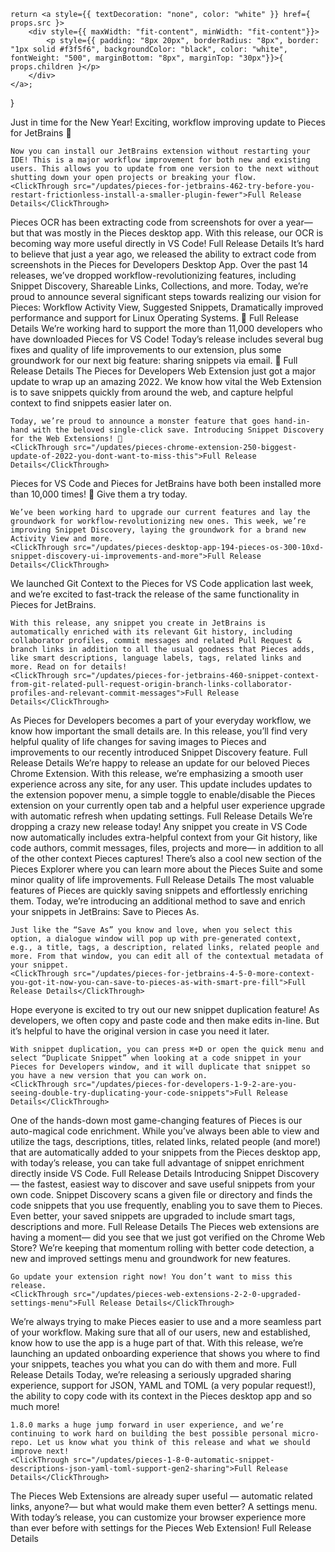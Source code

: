     return <a style={{ textDecoration: "none", color: "white" }} href={ props.src }>
        <div style={{ maxWidth: "fit-content", minWidth: "fit-content"}}>
            <p style={{ padding: "8px 20px", borderRadius: "8px", border: "1px solid #f3f5f6", backgroundColor: "black", color: "white", fontWeight: "500", marginBottom: "8px", marginTop: "30px"}}>{ props.children }</p>
        </div>
    </a>;
}

<Accordion defaultOpen title="Pieces for JetBrains 4.6.2: Try before you… restart ?! Frictionless Install 😌 A Smaller Plugin 📦 Fewer Bugs 🐛">
    Just in time for the New Year! Exciting, workflow improving update to Pieces for JetBrains 👀

    Now you can install our JetBrains extension without restarting your IDE! This is a major workflow improvement for both new and existing users. This allows you to update from one version to the next without shutting down your open projects or breaking your flow.
    <ClickThrough src="/updates/pieces-for-jetbrains-462-try-before-you-restart-frictionless-install-a-smaller-plugin-fewer">Full Release Details</ClickThrough>
</Accordion>

<Accordion title="Pieces for VS Code 0.1.20: OCR just got an upgrade ✅ Preview & Edit Code from Screenshots in VS Code">
    Pieces OCR has been extracting code from screenshots for over a year— but that was mostly in the Pieces desktop app. With this release, our OCR is becoming way more useful directly in VS Code!
    <ClickThrough src="/updates/pieces-for-vs-code-0120-ocr-just-got-an-upgrade-preview-edit-code-from-screenshots-in-vs">Full Release Details</ClickThrough>
</Accordion>

<Accordion title="Pieces for Developers™ Desktop App 1.10.0: Introducing Workflow Activity, Suggested Snippets & a 10x Speed Boost. Happy Holidays 🎁">
    It’s hard to believe that just a year ago, we released the ability to extract code from screenshots in the Pieces for Developers Desktop App. Over the past 14 releases, we’ve dropped workflow-revolutionizing features, including Snippet Discovery, Shareable Links, Collections, and more. Today, we’re proud to announce several significant steps towards realizing our vision for Pieces: Workflow Activity View, Suggested Snippets, Dramatically improved performance and support for Linux Operating Systems. 🥳
    <ClickThrough src="/updates/pieces-for-developers-desktop-app-1100-pieces-os-310-massive-updates-to-start-the-holiday-season">Full Release Details</ClickThrough>
</Accordion>


<Accordion title="Pieces for VS Code 0.1.19: Life's good with fewer bugs 🐛 and better performance ⚡️">
    We’re working hard to support the more than 11,000 developers who have downloaded Pieces for VS Code! Today’s release includes several bug fixes and quality of life improvements to our extension, plus some groundwork for our next big feature: sharing snippets via email. 👀
    <ClickThrough src="/updates/pieces-for-vs-code-0119-life-is-good-with-fewer-bugs">Full Release Details</ClickThrough>
</Accordion>

<Accordion title="Pieces Web Extensions 2.5.0: Biggest update of 2022 🤯 You don’t want to miss this 👀">
    The Pieces for Developers Web Extension just got a major update to wrap up an amazing 2022. We know how vital the Web Extension is to save snippets quickly from around the web, and capture helpful context to find snippets easier later on.

    Today, we’re proud to announce a monster feature that goes hand-in-hand with the beloved single-click save. Introducing Snippet Discovery for the Web Extensions! 🎉
    <ClickThrough src="/updates/pieces-chrome-extension-250-biggest-update-of-2022-you-dont-want-to-miss-this">Full Release Details</ClickThrough>
</Accordion>

<Accordion title="Pieces Desktop App 1.9.4 & Pieces OS 3.0.0: 10X’d Snippet Discovery 🔎, UI Improvements🧑‍💻, and more! ✨">
    Pieces for VS Code and Pieces for JetBrains have both been installed more than 10,000 times! 🎉 Give them a try today.

    We’ve been working hard to upgrade our current features and lay the groundwork for workflow-revolutionizing new ones. This week, we’re improving Snippet Discovery, laying the groundwork for a brand new Activity View and more.
    <ClickThrough src="/updates/pieces-desktop-app-194-pieces-os-300-10xd-snippet-discovery-ui-improvements-and-more">Full Release Details</ClickThrough>
</Accordion>

<Accordion title="Pieces for JetBrains 4.6.0: Snippet Context from Git ✨ Related Pull Request & Origin Branch Links 🔗, Collaborator Profiles 👽, and Relevant Commit Messages 📝">
    We launched Git Context to the Pieces for VS Code application last week, and we’re excited to fast-track the release of the same functionality in Pieces for JetBrains.

    With this release, any snippet you create in JetBrains is automatically enriched with its relevant Git history, including collaborator profiles, commit messages and related Pull Request & branch links in addition to all the usual goodness that Pieces adds, like smart descriptions, language labels, tags, related links and more. Read on for details!
    <ClickThrough src="/updates/pieces-for-jetbrains-460-snippet-context-from-git-related-pull-request-origin-branch-links-collaborator-profiles-and-relevant-commit-messages">Full Release Details</ClickThrough>
</Accordion>

<Accordion title="Pieces Desktop App 1.9.3: Paste images & improved Snippet Discovery 🖼️">
    As Pieces for Developers becomes a part of your everyday workflow, we know how important the small details are. In this release, you’ll find very helpful quality of life changes for saving images to Pieces and improvements to our recently introduced Snippet Discovery feature.
    <ClickThrough src="/updates/pieces-desktop-app-193-paste-images-improved-snippet-discovery">Full Release Details</ClickThrough>
</Accordion>

<Accordion title="Pieces Web Extensions 2.4.0: Improved popover menu, single-click disable for page & auto-refresh 🔄">
    We’re happy to release an update for our beloved Pieces Chrome Extension. With this release, we’re emphasizing a smooth user experience across any site, for any user. This update includes updates to the extension popover menu, a simple toggle to enable/disable the Pieces extension on your currently open tab and a helpful user experience upgrade with automatic refresh when updating settings.
    <ClickThrough src="/updates/pieces-web-extensions-240-improved-popover-menu-single-click-disable-for-page-auto-refresh">Full Release Details</ClickThrough>
</Accordion>

<Accordion title="Pieces for VS Code 0.1.17 Pieces... Now with Git history. Related PR & Branch Links 🔗, Relevant Code Authors ✍️, Associated Commit Messages 🗒️">
    We’re dropping a crazy new release today! Any snippet you create in VS Code now automatically includes extra-helpful context from your Git history, like code authors, commit messages, files, projects and more— in addition to all of the other context Pieces captures! There’s also a cool new section of the Pieces Explorer where you can learn more about the Pieces Suite and some minor quality of life improvements.
    <ClickThrough src="/updates/pieces-for-vs-code-0117-gitmore-context">Full Release Details</ClickThrough>
</Accordion>

<Accordion title="Pieces for JetBrains 4.5.0: More Context? You got it ✅ Now you can “Save to Pieces As…” with Smart Pre-Fill 🤯">
    The most valuable features of Pieces are quickly saving snippets and effortlessly enriching them. Today, we’re introducing an additional method to save and enrich your snippets in JetBrains: Save to Pieces As.

    Just like the “Save As” you know and love, when you select this option, a dialogue window will pop up with pre-generated context, e.g., a title, tags, a description, related links, related people and more. From that window, you can edit all of the contextual metadata of your snippet.
    <ClickThrough src="/updates/pieces-for-jetbrains-4-5-0-more-context-you-got-it-now-you-can-save-to-pieces-as-with-smart-pre-fill">Full Release Details</ClickThrough>
</Accordion>

<Accordion title="Pieces for Developers 1.9.2: Are you seeing double? ✌️">
    Hope everyone is excited to try out our new snippet duplication feature! As developers, we often copy and paste code and then make edits in-line. But it’s helpful to have the original version in case you need it later.

    With snippet duplication, you can press ⌘+D or open the quick menu and select “Duplicate Snippet” when looking at a code snippet in your Pieces for Developers window, and it will duplicate that snippet so you have a new version that you can work on.
    <ClickThrough src="/updates/pieces-for-developers-1-9-2-are-you-seeing-double-try-duplicating-your-code-snippets">Full Release Details</ClickThrough>
</Accordion>

<Accordion title="Pieces for VS Code 0.1.16: Viewing snippets just got a whole lot better 😎 + JSON, TOML and YAML list-view support ✅">
    One of the hands-down most game-changing features of Pieces is our auto-magical code enrichment. While you’ve always been able to view and utilize the tags, descriptions, titles, related links, related people (and more!) that are automatically added to your snippets from the Pieces desktop app, with today’s release, you can take full advantage of snippet enrichment directly inside VS Code.
    <ClickThrough src="/updates/pieces-for-vs-code-0-1-16-view-your-context-in-your-ide">Full Release Details</ClickThrough>
</Accordion>

<Accordion title="Pieces 1.9.0: Write less code, save more time with Snippet Discovery">
    Introducing Snippet Discovery— the fastest, easiest way to discover and save useful snippets from your own code. Snippet Discovery scans a given file or directory and finds the code snippets that you use frequently, enabling you to save them to Pieces. Even better, your saved snippets are upgraded to include smart tags, descriptions and more.
    <ClickThrough src="/updates/pieces-1-9-0-write-less-code-save-more-time-with-snippet-discovery">Full Release Details</ClickThrough>
</Accordion>

<Accordion title="Pieces Web Extensions 2.2.0: Upgraded Settings Menu">
    The Pieces web extensions are having a moment— did you see that we just got verified on the Chrome Web Store? We’re keeping that momentum rolling with better code detection, a new and improved settings menu and groundwork for new features.

    Go update your extension right now! You don’t want to miss this release.
    <ClickThrough src="/updates/pieces-web-extensions-2-2-0-upgraded-settings-menu">Full Release Details</ClickThrough>
</Accordion>

<Accordion title="Pieces for VS Code 0.1.15: Improved Onboarding Experience">
    We’re always trying to make Pieces easier to use and a more seamless part of your workflow. Making sure that all of our users, new and established, know how to use the app is a huge part of that. With this release, we’re launching an updated onboarding experience that shows you where to find your snippets, teaches you what you can do with them and more.
    <ClickThrough src="/updates/pieces-for-vs-code-0-1-15-improved-onboarding-experience">Full Release Details</ClickThrough>
</Accordion>

<Accordion title="Pieces 1.8.0: It’s getting pretty wild out here 🤠 Automatic Snippet Descriptions, JSON/YAML/TOML support, Gen 2 Sharing, and a whole lot more 🔥">
    Today, we’re releasing a seriously upgraded sharing experience, support for JSON, YAML and TOML (a very popular request!), the ability to copy code with its context in the Pieces desktop app and so much more!

    1.8.0 marks a huge jump forward in user experience, and we’re continuing to work hard on building the best possible personal micro-repo. Let us know what you think of this release and what we should improve next!
    <ClickThrough src="/updates/pieces-1-8-0-automatic-snippet-descriptions-json-yaml-toml-support-gen2-sharing">Full Release Details</ClickThrough>
</Accordion>

<Accordion title="Web Extensions 2.1.1 - Customize your Browser Experience">
    The Pieces Web Extensions are already super useful — automatic related links, anyone?— but what would make them even better? A settings menu. With today’s release, you can customize your browser experience more than ever before with settings for the Pieces Web Extension!
    <ClickThrough src="/updates/web-extensions-2-1-1-customize-your-browser-experience">Full Release Details</ClickThrough>
</Accordion>
